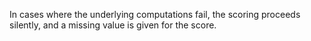 In cases where the underlying computations fail, the scoring proceeds silently, and a missing value is given for the score.
